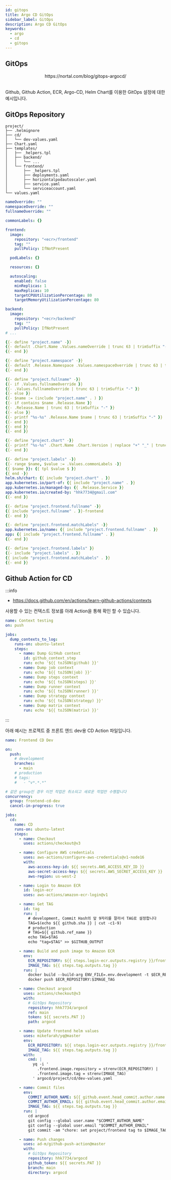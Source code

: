 ```yaml
---
id: gitops
title: Argo CD GitOps
sidebar_label: GitOps
description: Argo CD GitOps
keywords:
  - argo
  - cd
  - gitops
---
```



## GitOps

<center>
  <Image
    img={require("@site/static/img/mlops/mlops/event/argo-cd/argo-cd-gitops.png")}
    width={600}
  />
</center>
<center>https://nortal.com/blog/gitops-argocd/</center>
<br />

Github, Github Action, ECR, Argo-CD, Helm Chart를 이용한 GitOps 설정에 대한 예시입니다.

## GitOps Repository

```shell
project/
├── .helmignore
├── cd/
│   └── dev-values.yaml
├── Chart.yaml
├── templates/
│   ├── _helpers.tpl
│   ├── backend/
│   │   └── ...
│   └── frontend/
│       ├── _helpers.tpl
│       ├── deployments.yaml
│       ├── horizontalpodautoscaler.yaml
│       ├── service.yaml
│       └── serviceaccount.yaml
└── values.yaml
```

```yaml title="project/values.yaml"
nameOverride: ""
namespaceOverride: ""
fullnameOverride: ""

commonLabels: {}

frontend:
  image:
    repository: "<ecr>/frontend"
    tag: ""
    pullPolicy: IfNotPresent

  podLabels: {}

  resources: {}

  autoscaling:
    enabled: false
    minReplicas: 1
    maxReplicas: 10
    targetCPUUtilizationPercentage: 80
    targetMemoryUtilizationPercentage: 80

backend:
  image:
    repository: "<ecr>/backend"
    tag: ""
    pullPolicy: IfNotPresent
# ...
```

```yaml title= "project/templates/_helpers.tpl
{{- define "project.name" -}}
{{- default .Chart.Name .Values.nameOverride | trunc 63 | trimSuffix "-" }}
{{- end }}

{{- define "project.namespace" -}}
{{- default .Release.Namespace .Values.namespaceOverride | trunc 63 | trimSuffix "-" }}
{{- end }}

{{- define "project.fullname" -}}
{{- if .Values.fullnameOverride }}
{{- .Values.fullnameOverride | trunc 63 | trimSuffix "-" }}
{{- else }}
{{- $name := (include "project.name" . ) }}
{{- if contains $name .Release.Name }}
{{- .Release.Name | trunc 63 | trimSuffix "-" }}
{{- else }}
{{- printf "%s-%s" .Release.Name $name | trunc 63 | trimSuffix "-" }}
{{- end }}
{{- end }}
{{- end }}

{{- define "project.chart" -}}
{{- printf "%s-%s" .Chart.Name .Chart.Version | replace "+" "_" | trunc 63 | trimSuffix "-" }}
{{- end }}

{{- define "project.labels" -}}
{{- range $name, $value := .Values.commonLabels -}}
{{ $name }}: {{ tpl $value $ }}
{{ end -}}
helm.sh/chart: {{ include "project.chart" . }}
app.kubernetes.io/part-of: {{ include "project.name" . }}
app.kubernetes.io/managed-by: {{ .Release.Service }}
app.kubernetes.io/created-by: "hhk7734@gmail.com"
{{- end }}
```

```yaml title="project/templates/frontend/_helpers.tpl"
{{- define "project.frontend.fullname" -}}
{{ include "project.fullname" . }}-frontend
{{- end }}

{{- define "project.frontend.matchLabels" -}}
app.kubernetes.io/name: {{ include "project.frontend.fullname" . }}
app: {{ include "project.frontend.fullname" . }}
{{- end }}

{{- define "project.frontend.labels" }}
{{- include "project.labels" . }}
{{ include "project.frontend.matchLabels" . }}
{{- end }}
```

## Github Action for CD

:::info

- https://docs.github.com/en/actions/learn-github-actions/contexts

사용할 수 있는 컨텍스트 정보를 아래 Action을 통해 확인 할 수 있습니다.

```yaml
name: Context testing
on: push

jobs:
  dump_contexts_to_log:
    runs-on: ubuntu-latest
    steps:
      - name: Dump GitHub context
        id: github_context_step
        run: echo '${{ toJSON(github) }}'
      - name: Dump job context
        run: echo '${{ toJSON(job) }}'
      - name: Dump steps context
        run: echo '${{ toJSON(steps) }}'
      - name: Dump runner context
        run: echo '${{ toJSON(runner) }}'
      - name: Dump strategy context
        run: echo '${{ toJSON(strategy) }}'
      - name: Dump matrix context
        run: echo '${{ toJSON(matrix) }}'
```

:::

아래 예시는 프로젝트 중 프론트 엔드 dev용 CD Action 파일입니다.

```yaml
name: Frontend CD Dev

on:
  push:
    # development
    branches:
      - main
    # production
    # tags:
    #   - "v*.*.*"

# 같은 group인 경우 이전 작업은 취소되고 새로운 작업만 수행합니다
concurrency:
  group: frontend-cd-dev
  cancel-in-progress: true

jobs:
  cd:
    name: CD
    runs-on: ubuntu-latest
    steps:
      - name: Checkout
        uses: actions/checkout@v3

      - name: Configure AWS credentials
        uses: aws-actions/configure-aws-credentials@v1-node16
        with:
          aws-access-key-id: ${{ secrets.AWS_ACCESS_KEY_ID }}
          aws-secret-access-key: ${{ secrets.AWS_SECRET_ACCESS_KEY }}
          aws-region: us-west-2

      - name: Login to Amazon ECR
        id: login-ecr
        uses: aws-actions/amazon-ecr-login@v1

      - name: Get TAG
        id: tag
        run: |
          # development, Commit Hash의 앞 9자리를 잘라서 TAG로 설정합니다
          TAG=$(echo ${{ github.sha }} | cut -c1-9)
          # production
          # TAG=${{ github.ref_name }}
          echo TAG=$TAG
          echo "tag=$TAG" >> $GITHUB_OUTPUT

      - name: Build and push image to Amazon ECR
        env:
          ECR_REPOSITORY: ${{ steps.login-ecr.outputs.registry }}/frontend
          IMAGE_TAG: ${{ steps.tag.outputs.tag }}
        run: |
          docker build --build-arg ENV_FILE=.env.development -t $ECR_REPOSITORY:$IMAGE_TAG .
          docker push $ECR_REPOSITORY:$IMAGE_TAG

      - name: Checkout argocd
        uses: actions/checkout@v3
        with:
          # GitOps Repository
          repository: hhk7734/argocd
          ref: main
          token: ${{ secrets.PAT }}
          path: argocd

      - name: Update frontend helm values
        uses: mikefarah/yq@master
        env:
          ECR_REPOSITORY: ${{ steps.login-ecr.outputs.registry }}/frontend
          IMAGE_TAG: ${{ steps.tag.outputs.tag }}
        with:
          cmd: |
            yq -i '
              .frontend.image.repository = strenv(ECR_REPOSITORY) |
              .frontend.image.tag = strenv(IMAGE_TAG)
            ' argocd/project/cd/dev-values.yaml

      - name: Commit files
        env:
          COMMIT_AUTHOR_NAME: ${{ github.event.head_commit.author.name }}
          COMMIT_AUTHOR_EMAIL: ${{ github.event.head_commit.author.email }}
          IMAGE_TAG: ${{ steps.tag.outputs.tag }}
        run: |
          cd argocd
          git config --global user.name "$COMMIT_AUTHOR_NAME"
          git config --global user.email "$COMMIT_AUTHOR_EMAIL"
          git commit -am "chore: set project/frontend tag to $IMAGE_TAG"

      - name: Push changes
        uses: ad-m/github-push-action@master
        with:
          # GitOps Repository
          repository: hhk7734/argocd
          github_token: ${{ secrets.PAT }}
          branch: main
          directory: argocd
```
